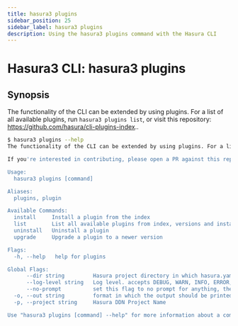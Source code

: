 ```yaml
---
title: hasura3 plugins
sidebar_position: 25
sidebar_label: hasura3 plugins
description: Using the hasura3 plugins command with the Hasura CLI
---
```


# Hasura3 CLI: hasura3 plugins 

## Synopsis
The functionality of the CLI can be extended by using plugins. For a list of all available plugins, run ``hasura3 plugins list``, or visit this repository: https://github.com/hasura/cli-plugins-index..

```bash
$ hasura3 plugins --help
The functionality of the CLI can be extended by using plugins. For a list of all available plugins, run ``hasura3 plugins list``, or visit this repository: https://github.com/hasura/cli-plugins-index.

If you're interested in contributing, please open a PR against this repo to add new plugin.

Usage:
  hasura3 plugins [command]

Aliases:
  plugins, plugin

Available Commands:
  install     Install a plugin from the index
  list        List all available plugins from index, versions and installation status
  uninstall   Uninstall a plugin
  upgrade     Upgrade a plugin to a newer version

Flags:
  -h, --help   help for plugins

Global Flags:
      --dir string         Hasura project directory in which hasura.yaml is present (default ".")
      --log-level string   Log level. accepts DEBUG, WARN, INFO, ERROR, FATAL (default "INFO")
      --no-prompt          set this flag to no prompt for anything, the command fails if any input is missing
  -o, --out string         format in which the output should be printed, accepts table, json and yaml (default "table")
  -p, --project string     Hasura DDN Project Name

Use "hasura3 plugins [command] --help" for more information about a command.
```

